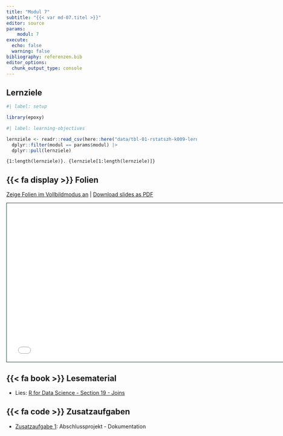```yaml
---
title: "Modul 7"
subtitle: "{{< var md-07.titel >}}"
editor: source
params:
    modul: 7
execute: 
  echo: false
  warning: false
bibliography: referenzen.bib
editor_options: 
  chunk_output_type: console
---
```


## Lernziele

```r
#| label: setup

library(epoxy)
```

```r
#| label: learning-objectives

lernziele <- readr::read_csv(here::here("data/tbl-01-rstatszh-k009-lernziele.csv")) |> 
  dplyr::filter(modul == params$modul) |>
  dplyr::pull(lernziele)

```

```epoxy
{1:length(lernziele)}. {lernziele[1:length(lernziele)]}
```

## {{< fa display >}} Folien

[Zeige Folien im Vollbildmodus an](../folien/md-07-daten-formen.html) | [Download slides as PDF](https://github.com/rstatszh-k009/website/raw/main/folien/md-07-daten-formen.pdf)

```{=html}
<iframe class="slide-deck" src="../folien/md-07-daten-formen.html" height="420" width="747" style="border: 1px solid #123233;"></iframe>
```

## {{< fa book >}} Lesematerial

- Lies: [R for Data Science - Section 19 - Joins](https://r4ds.hadley.nz/joins)

## {{< fa code >}} Zusatzaufgaben

- [Zusatzaufgabe 1](../zusatzaufgaben/md-06/za-06-01-abschlussprojekt.qmd): Abschlussprojekt - Dokumentation 